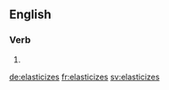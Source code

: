 ==English==

===Verb===
{{head|en|verb form}}

# {{en-third-person singular of|elasticize}}

[[de:elasticizes]]
[[fr:elasticizes]]
[[sv:elasticizes]]
